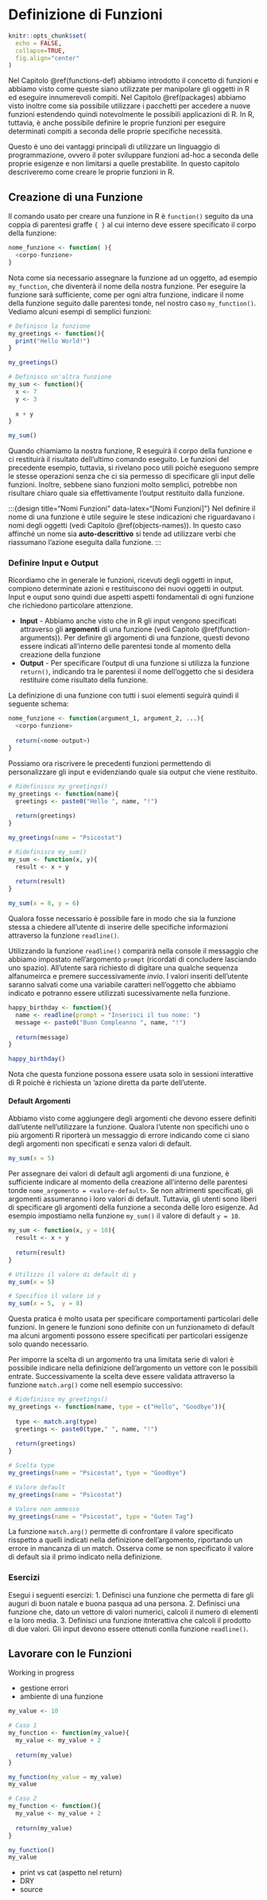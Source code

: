 # Definizione di Funzioni {#functions}

```r
knitr::opts_chunk$set(
  echo = FALSE,
  collapse=TRUE,
  fig.align="center"
)
```

Nel Capitolo \@ref(functions-def) abbiamo introdotto il concetto di funzioni e abbiamo visto come queste siano utilizzate per manipolare gli oggetti in R ed eseguire innumerevoli compiti. Nel Capitolo \@ref(packages) abbiamo visto inoltre come sia possibile utilizzare i pacchetti per accedere a nuove funzioni estendendo quindi notevolmente le possibili applicazioni di R. In R, tuttavia, è anche possibile definire le proprie funzioni per eseguire determinati compiti a seconda delle proprie specifiche necessità. 

Questo è uno dei vantaggi principali di utilizzare un linguaggio di programmazione, ovvero il poter sviluppare funzioni ad-hoc a seconda delle proprie esigenze e non limitarsi a quelle prestabilite. In questo capitolo descriveremo come creare le proprie funzioni in R.

## Creazione di una Funzione

Il comando usato per creare una funzione in R è `function()` seguito da una coppia di parentesi graffe `{ }` al cui interno deve essere specificato il corpo della funzione:

```r
nome_funzione <- function( ){
  <corpo-funzione>
}
```

Nota come sia necessario assegnare la funzione ad un oggetto, ad esempio `my_function`, che diventerà il nome della nostra funzione. Per eseguire la funzione sarà sufficiente, come per ogni altra funzione, indicare il nome della funzione seguito dalle parentesi tonde, nel nostro caso `my_function()`. Vediamo alcuni esempi di semplici funzioni:

```r
# Definisco la funzione
my_greetings <- function(){
  print("Hello World!")
}

my_greetings()

# Definisco un'altra funzione
my_sum <- function(){
  x <- 7
  y <- 3
  
  x + y
}

my_sum()
```

Quando chiamiamo la nostra funzione, R eseguirà il corpo della funzione e ci restituirà il risultato dell'ultimo comando eseguito. Le funzioni del precedente esempio, tuttavia, si rivelano poco utili poichè eseguono sempre le stesse operazioni senza che ci sia permesso di specificare gli input delle funzioni. Inoltre, sebbene siano funzioni molto semplici, potrebbe non risultare chiaro quale sia effettivamente l'output restituito dalla funzione. 

:::{design title="Nomi Funzioni" data-latex="[Nomi Funzioni]"}
Nel definire il nome di una funzione è utile seguire le stese indicazioni che riguardavano i nomi degli oggetti (vedi Capitolo \@ref(objects-names)). In questo caso affinché un nome sia **auto-descrittivo** si tende ad utilizzare verbi che riassumano l'azione eseguita dalla funzione.
:::

### Definire Input e Output 

Ricordiamo che in generale le funzioni, ricevuti degli oggetti in input, compiono determinate azioni e restituiscono dei nuovi oggetti in output. Input e ouput sono quindi due aspetti aspetti fondamentali di ogni funzione che richiedono particolare attenzione.

- **Input** - Abbiamo anche visto che in R gli input vengono specificati attraverso gli **argomenti** di una funzione (vedi Capitolo \@ref(function-arguments)). Per definire gli argomenti di una funzione, questi devono essere indicati all'interno delle parentesi tonde al momento della creazione della funzione
- **Output** - Per specificare l'output di una funzione si utilizza la funzione `return()`, indicando tra le parentesi il nome dell'oggetto che si desidera restituire come risultato della funzione.

La definizione di una funzione con tutti i suoi elementi seguirà quindi il seguente schema:
```r
nome_funzione <- function(argument_1, argument_2, ...){
  <corpo-funzione>
  
  return(<nome-output>)
}
```

Possiamo ora riscrivere le precedenti funzioni permettendo di personalizzare gli input e evidenziando quale sia output che viene restituito.

```r
# Ridefinisco my_greetings()
my_greetings <- function(name){
  greetings <- paste0("Hello ", name, "!")
  
  return(greetings)
}

my_greetings(name = "Psicostat")

# Ridefinisco my_sum()
my_sum <- function(x, y){
  result <- x + y
  
  return(result)
}

my_sum(x = 8, y = 6)
```

:::{.design title="User Input" data-latex="[User Input]"}
Qualora fosse necessario è possibile fare in modo che sia la funzione stessa a chiedere all'utente di inserire delle specifiche informazioni attraverso la funzione `readline()`.

Utilizzando la funzione `readline()` comparirà nella console il messaggio che abbiamo impostato nell'argomento `prompt` (ricordati di concludere lasciando uno spazio). All'utente sarà richiesto di digitare una qualche sequenza alfanumeirca e premere successivamente *invio*. I valori inseriti dell'utente saranno salvati come una variabile caratteri nell'oggetto che abbiamo indicato e potranno essere utilizzati sucessivamente nella funzione.

```r
happy_birthday <- function(){
  name <- readline(prompt = "Inserisci il tuo nome: ")
  message <- paste0("Buon Compleanno ", name, "!")
  
  return(message)
}

happy_birthday()
```

Nota che questa funzione possona essere usata solo in sessioni interattive di R poichè è richiesta un 'azione diretta da parte dell'utente.
:::

#### Default Argomenti {-}

Abbiamo visto come aggiungere degli argomenti che devono essere definiti dall'utente nell'utilizzare la funzione. Qualora l'utente non specifichi uno o più argomenti R riporterà un messaggio di errore indicando come ci siano  degli argomenti non specificati e senza valori di default.

```r
my_sum(x = 5)
```

Per assegnare dei valori di default agli argomenti di una funzione, è sufficiente indicare al momento della creazione all'interno delle parentesi tonde `nome_argomento = <valore-default>`. Se non altrimenti specificati, gli argomenti assumeranno i loro valori di default. Tuttavia, gli utenti sono liberi di specificare gli argomenti della funzione a seconda delle loro esigenze. Ad esempio impostiamo nella funzione `my_sum()` il valore di default `y = 10`.

```r
my_sum <- function(x, y = 10){
  result <- x + y
  
  return(result)
}

# Utilizzo il valore di default di y
my_sum(x = 5)

# Specifico il valore id y
my_sum(x = 5,  y = 8)
```

Questa pratica è molto usata per specificare comportamenti particolari delle funzioni. In genere le funzioni sono definite con un funzionameto di default ma alcuni argomenti possono essere specificati per particolari essigenze solo quando necessario.

:::{.trick title="match.arg()" data-latex="[match.arg()]"}
Per imporre la scelta di un argomento tra una limitata serie di valori è possibile indicare nella definizione dell'argomento un vettore con le possibili entrate. Successivamente la scelta deve essere validata attraverso la funzione `match.arg()` come nell esempio successivo:

```r
# Ridefinisco my_greetings()
my_greetings <- function(name, type = c("Hello", "Goodbye")){
  
  type <- match.arg(type)
  greetings <- paste0(type," ", name, "!")
  
  return(greetings)
}

# Scelta type
my_greetings(name = "Psicostat", type = "Goodbye")

# Valore default
my_greetings(name = "Psicostat")

# Valore non ammesso
my_greetings(name = "Psicostat", type = "Guten Tag")
```

La funzione `match.arg()` permette di confrontare il valore specificato risspetto a quelli indicati nella definizione dell'argomento, riportando un errore in mancanza di un match. Osserva come se non specificato il valore di default sia il primo indicato nella definizione.
:::

### Esercizi {-}

Esegui i seguenti esercizi:
  1. Definisci una funzione che permetta di fare gli auguri di buon natale e buona pasqua ad una persona.
  2. Definisci una funzione che, dato un vettore di valori numerici, calcoli il numero di elementi e la loro media.
  3. Definisci una funzione itnterattiva che calcoli il prodotto di due valori. Gli input devono essere ottenuti conlla funzione `readline()`.


## Lavorare con le Funzioni

Working in progress

- gestione errori
- ambiente di una funzione

```r

my_value <- 10

# Caso 1
my_function <- function(my_value){
  my_value <- my_value + 2
  
  return(my_value)
}

my_function(my_value = my_value)
my_value

# Caso 2
my_function <- function(){
  my_value <- my_value + 2
  
  return(my_value)
}

my_function()
my_value

```

- print vs cat (aspetto nel return)
- DRY
- source

